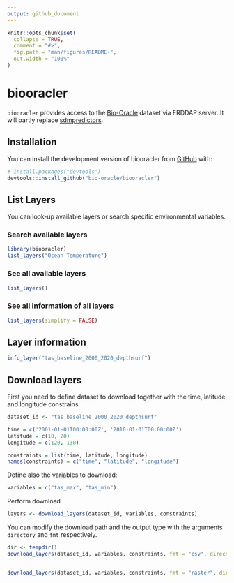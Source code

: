 ```yaml
---
output: github_document
---
```


<!-- README.md is generated from README.Rmd. Please edit that file -->

```r
knitr::opts_chunk$set(
  collapse = TRUE,
  comment = "#>",
  fig.path = "man/figures/README-",
  out.width = "100%"
)
```

# biooracler

<!-- badges: start -->
<!-- badges: end -->

`biooracler` provides access to the [Bio-Oracle](https://bio-oracle.org/) dataset via ERDDAP server. It will partly replace [sdmpredictors](https://github.com/lifewatch/sdmpredictors).

## Installation

You can install the development version of biooracler from [GitHub](https://github.com/) with:

``` r
# install.packages("devtools")
devtools::install_github("bio-oracle/biooracler")
```

## List Layers

You can look-up available layers or search specific environmental variables.

### Search available layers
```r
library(biooracler)
list_layers("Ocean Temperature")
```

### See all available layers
```r
list_layers()
```

### See all information of all layers
```r
list_layers(simplify = FALSE)
```


## Layer information
```r
info_layer("tas_baseline_2000_2020_depthsurf")
```


## Download layers

First you need to define dataset to download together with the time, latitude and longitude constrains

```r
dataset_id <- "tas_baseline_2000_2020_depthsurf"

time = c('2001-01-01T00:00:00Z', '2010-01-01T00:00:00Z')
latitude = c(10, 20)
longitude = c(120, 130)

constraints = list(time, latitude, longitude)
names(constraints) = c("time", "latitude", "longitude")
```

Define also the variables to download:
```r
variables = c("tas_max", "tas_min")
```

Perform download
```r
layers <- download_layers(dataset_id, variables, constraints)
```

You can modify the download path and the output type with the arguments `directory` and `fmt` respectively.

```r
dir <- tempdir()
download_layers(dataset_id, variables, constraints, fmt = "csv", directory = dir)


download_layers(dataset_id, variables, constraints, fmt = "raster", directory = dir)
```

